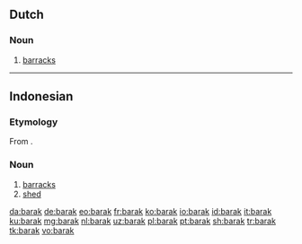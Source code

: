 {{also|Barak}}
==Dutch==

===Noun===
{{nl-noun|f|barakken|barakje}}

# [[barracks]]

----

==Indonesian==

===Etymology===
From {{etyl|nl|id}} {{m|nl|barak}}.

===Noun===
{{id-noun}}

# [[barracks]]
# [[shed]]

[[da:barak]]
[[de:barak]]
[[eo:barak]]
[[fr:barak]]
[[ko:barak]]
[[io:barak]]
[[id:barak]]
[[it:barak]]
[[ku:barak]]
[[mg:barak]]
[[nl:barak]]
[[uz:barak]]
[[pl:barak]]
[[pt:barak]]
[[sh:barak]]
[[tr:barak]]
[[tk:barak]]
[[vo:barak]]
